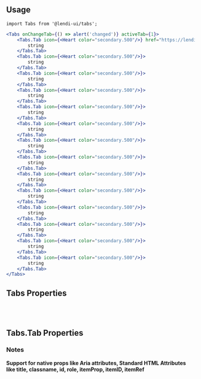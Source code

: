 
## Usage

```
import Tabs from '@lendi-ui/tabs';
```

```jsx
<Tabs onChangeTab={() => alert('changed')} activeTab={1}>
    <Tabs.Tab icon={<Heart color="secondary.500"/>} href="https://lendi.com.au">
        string
    </Tabs.Tab>
    <Tabs.Tab icon={<Heart color="secondary.500"/>}>
        string
    </Tabs.Tab>
    <Tabs.Tab icon={<Heart color="secondary.500"/>}>
        string
    </Tabs.Tab>
    <Tabs.Tab icon={<Heart color="secondary.500"/>}>
        string
    </Tabs.Tab>
    <Tabs.Tab icon={<Heart color="secondary.500"/>}>
        string
    </Tabs.Tab>
    <Tabs.Tab icon={<Heart color="secondary.500"/>}>
        string
    </Tabs.Tab>
    <Tabs.Tab icon={<Heart color="secondary.500"/>}>
        string
    </Tabs.Tab>
    <Tabs.Tab icon={<Heart color="secondary.500"/>}>
        string
    </Tabs.Tab>
    <Tabs.Tab icon={<Heart color="secondary.500"/>}>
        string
    </Tabs.Tab>
    <Tabs.Tab icon={<Heart color="secondary.500"/>}>
        string
    </Tabs.Tab>
    <Tabs.Tab icon={<Heart color="secondary.500"/>}>
        string
    </Tabs.Tab>
    <Tabs.Tab icon={<Heart color="secondary.500"/>}>
        string
    </Tabs.Tab>
    <Tabs.Tab icon={<Heart color="secondary.500"/>}>
        string
    </Tabs.Tab>
    <Tabs.Tab icon={<Heart color="secondary.500"/>}>
        string
    </Tabs.Tab>
</Tabs>
```

## Tabs Properties

<PropTable>
  <PropTable.Entry name="activeTab" type="number" description="Index of the active tab."/>
  <PropTable.Entry name="isInverse" type="boolean" defaultValue="false" description="Whether the background is primary.500 (false) or transparent (true)."/>
  <PropTable.Entry name="onChangeTab" type="(key: number) => void" description="Handle the change event."/>
</PropTable>

<br/><br/>

## Tabs.Tab Properties

<PropTable>
  <PropTable.Entry name="href" type="string" description="URL to link to."/>
  <PropTable.Entry name="icon" type="React.ReactNode" description="Icon on top of text."/>
</PropTable>

### Notes

<b>Support for native props like Aria attributes, Standard HTML Attributes like title, classname, id, role, itemProp, itemID, itemRef</b>